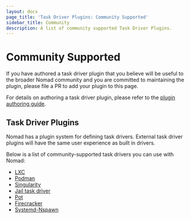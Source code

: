 ```yaml
---
layout: docs
page_title: 'Task Driver Plugins: Community Supported'
sidebar_title: Community
description: A list of community supported Task Driver Plugins.
---
```


# Community Supported

If you have authored a task driver plugin that you believe will be useful to the
broader Nomad community and you are committed to maintaining the plugin, please
file a PR to add your plugin to this page.

For details on authoring a task driver plugin, please refer to the [plugin
authoring guide][plugin_guide].

## Task Driver Plugins

Nomad has a plugin system for defining task drivers. External task driver
plugins will have the same user experience as built in drivers.

Below is a list of community-supported task drivers you can use with Nomad:

- [LXC][lxc]
- [Podman][podman]
- [Singularity][singularity]
- [Jail task driver][jail-task-driver]
- [Pot][pot]
- [Firecracker][firecracker-task-driver]
- [Systemd-Nspawn][nspawn-driver]

[lxc]: /docs/drivers/external/lxc
[plugin_guide]: /docs/internals/plugins
[singularity]: /docs/drivers/external/singularity
[jail-task-driver]: /docs/drivers/external/jail-task-driver
[podman]: /docs/drivers/external/podman
[pot]: /docs/drivers/external/pot
[firecracker-task-driver]: /docs/drivers/external/firecracker-task-driver
[nspawn-driver]: /docs/drivers/external/nspawn
